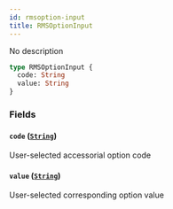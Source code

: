 ```yaml
---
id: rmsoption-input
title: RMSOptionInput
---
```


No description

```graphql
type RMSOptionInput {
  code: String
  value: String
}
```

### Fields

#### `code` ([`String`](../rate-manager-service/scalars/string))

User-selected accessorial option code

#### `value` ([`String`](../rate-manager-service/scalars/string))

User-selected corresponding option value
